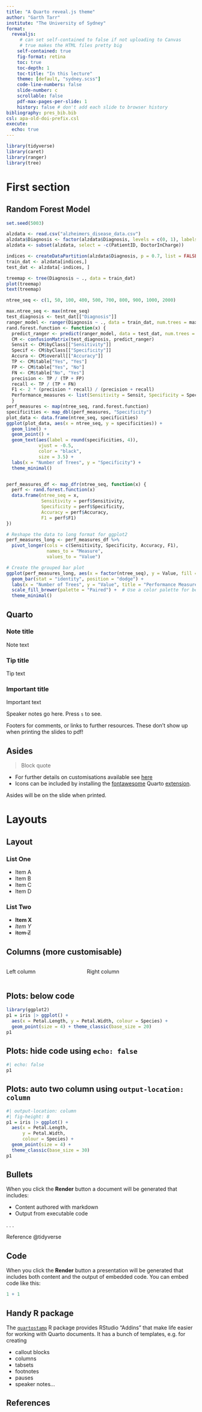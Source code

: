 ```yaml
---
title: "A Quarto reveal.js theme"
author: "Garth Tarr"
institute: "The University of Sydney"
format:
  revealjs:
     # can set self-contained to false if not uploading to Canvas
     # true makes the HTML files pretty big
    self-contained: true
    fig-format: retina
    toc: true
    toc-depth: 1
    toc-title: "In this lecture"
    theme: [default, "sydney.scss"]
    code-line-numbers: false
    slide-number: c
    scrollable: false
    pdf-max-pages-per-slide: 1
    history: false # don't add each slide to browser history
bibliography: pres_bib.bib
csl: apa-old-doi-prefix.csl
execute:
  echo: true
---
```


```r
library(tidyverse)
library(caret)
library(ranger)
library(tree)
```

# First section

## Random Forest Model

```r

set.seed(5003)

alzdata <- read.csv("alzheimers_disease_data.csv")
alzdata$Diagnosis <- factor(alzdata$Diagnosis, levels = c(0, 1), labels = c("No", "Yes"))
alzdata <- subset(alzdata, select = -c(PatientID, DoctorInCharge))

indices <- createDataPartition(alzdata$Diagnosis, p = 0.7, list = FALSE)
train_dat <- alzdata[indices,]
test_dat <- alzdata[-indices, ]

```

``` r
treemap <- tree(Diagnosis ~ ., data = train_dat)
plot(treemap)
text(treemap)
```

```r
ntree_seq <- c(1, 50, 100, 400, 500, 700, 800, 900, 1000, 2000)
```

```r
max.ntree_seq <- max(ntree_seq)
test_diagnosis <- test_dat[["Diagnosis"]]
ranger_model <- ranger(Diagnosis ~ ., data = train_dat, num.trees = max.ntree_seq)
rand.forest.function <- function(x) { 
  predict_ranger <- predict(ranger_model, data = test_dat, num.trees = x)[["predictions"]]
  CM <- confusionMatrix(test_diagnosis, predict_ranger)
  Sensit <- CM$byClass[["Sensitivity"]]
  Specif <- CM$byClass[["Specificity"]]
  Accura <- CM$overall[["Accuracy"]]
  TP <- CM$table["Yes", "Yes"]
  FP <- CM$table["Yes", "No"]
  FN <- CM$table["No", "Yes"]
  precision <- TP / (TP + FP)
  recall <- TP / (TP + FN)
  F1 <- 2 * (precision * recall) / (precision + recall)
  Performance_measures <- list(Sensitivity = Sensit, Specificity = Specif, Accuracy = Accura, F1 = F1)
  }
perf_measures <- map(ntree_seq, rand.forest.function)
specificities <- map_dbl(perf_measures, "Specificity")
plot_data <- data.frame(ntree_seq, specificities)
ggplot(plot_data, aes(x = ntree_seq, y = specificities)) +
  geom_line() +
  geom_point() + 
  geom_text(aes(label = round(specificities, 4)), 
            vjust = -0.5, 
            color = "black", 
            size = 3.5) +
  labs(x = "Number of Trees", y = "Specificity") +
  theme_minimal()


perf_measures_df <- map_dfr(ntree_seq, function(x) {
  perf <- rand.forest.function(x)
  data.frame(ntree_seq = x,
             Sensitivity = perf$Sensitivity,
             Specificity = perf$Specificity,
             Accuracy = perf$Accuracy,
             F1 = perf$F1)
})

# Reshape the data to long format for ggplot2
perf_measures_long <- perf_measures_df %>%
  pivot_longer(cols = c(Sensitivity, Specificity, Accuracy, F1),
               names_to = "Measure",
               values_to = "Value")

# Create the grouped bar plot
ggplot(perf_measures_long, aes(x = factor(ntree_seq), y = Value, fill = Measure)) +
  geom_bar(stat = "identity", position = "dodge") +
  labs(x = "Number of Trees", y = "Value", title = "Performance Measures by Number of Trees") +
  scale_fill_brewer(palette = "Paired") +  # Use a color palette for better visualization
  theme_minimal()


```
## Quarto

::: callout-note
### Note title

Note text
:::

::: callout-tip
### Tip title

Tip text
:::

::: callout-important
### Important title

Important text
:::

::: notes
Speaker notes go here. Press `s` to see.
:::

::: footer
Footers for comments, or links to further resources. These don't show up when printing the slides to pdf!
:::

## Asides

> Block quote

-   For further details on customisations available see [here](https://quarto.org/docs/presentations/revealjs/)
-   Icons can be included by installing the [fontawesome](https://github.com/quarto-ext/fontawesome) Quarto [extension](https://quarto.org/docs/extensions/).

::: aside
Asides will be on the slide when printed.
:::

# Layouts

## Layout

::: {layout-ncol="2"}
### List One

-   [Item A]{.blue}
-   [Item B]{.red}
-   [Item C]{.purple}
-   Item D

### List Two

-   **Item X**
-   *Item Y*
-   ~~Item Z~~
:::

## Columns (more customisable)

::: columns
::: {.column width="40%"}
Left column
:::

::: {.column width="60%"}
Right column
:::
:::

## Plots: below code

```r
library(ggplot2)
p1 = iris |> ggplot() +
  aes(x = Petal.Length, y = Petal.Width, colour = Species) + 
  geom_point(size = 4) + theme_classic(base_size = 20)
p1
```

## Plots: hide code using `echo: false`

```r
#| echo: false
p1
```

## Plots: auto two column using `output-location: column`

```r
#| output-location: column
#| fig-height: 8
p1 = iris |> ggplot() +
  aes(x = Petal.Length, 
      y = Petal.Width, 
      colour = Species) + 
  geom_point(size = 4) + 
  theme_classic(base_size = 30)
p1
```

## Bullets

When you click the **Render** button a document will be generated that includes:

-   Content authored with markdown
-   Output from executable code

. . .

Reference @tidyverse

## Code

When you click the **Render** button a presentation will be generated that includes both content and the output of embedded code. You can embed code like this:

```r
1 + 1
```

## Handy R package

The [`quartostamp`](https://matt-dray.github.io/quartostamp/index.html) R package provides RStudio "Addins" that make life easier for working with Quarto documents. It has a bunch of templates, e.g. for creating

-   callout blocks
-   columns
-   tabsets
-   footnotes
-   pauses
-   speaker notes...

## References
